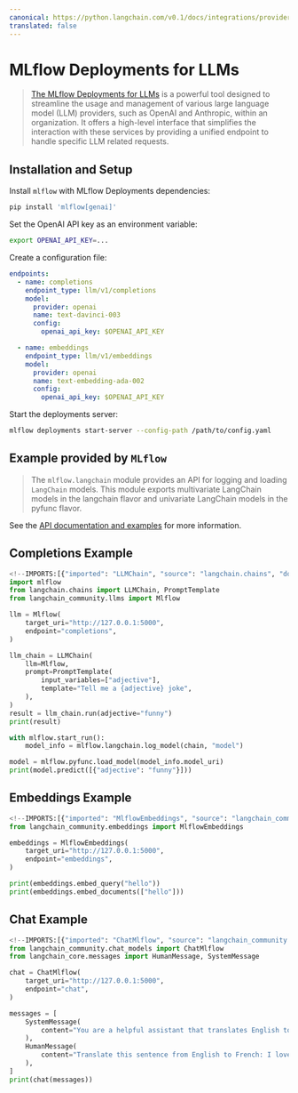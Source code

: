 ```yaml
---
canonical: https://python.langchain.com/v0.1/docs/integrations/providers/mlflow
translated: false
---
```


# MLflow Deployments for LLMs

>[The MLflow Deployments for LLMs](https://www.mlflow.org/docs/latest/llms/deployments/index.html) is a powerful tool designed to streamline the usage and management of various large
> language model (LLM) providers, such as OpenAI and Anthropic, within an organization. It offers a high-level interface
> that simplifies the interaction with these services by providing a unified endpoint to handle specific LLM related requests.

## Installation and Setup

Install `mlflow` with MLflow Deployments dependencies:

```sh
pip install 'mlflow[genai]'
```

Set the OpenAI API key as an environment variable:

```sh
export OPENAI_API_KEY=...
```

Create a configuration file:

```yaml
endpoints:
  - name: completions
    endpoint_type: llm/v1/completions
    model:
      provider: openai
      name: text-davinci-003
      config:
        openai_api_key: $OPENAI_API_KEY

  - name: embeddings
    endpoint_type: llm/v1/embeddings
    model:
      provider: openai
      name: text-embedding-ada-002
      config:
        openai_api_key: $OPENAI_API_KEY
```

Start the deployments server:

```sh
mlflow deployments start-server --config-path /path/to/config.yaml
```

## Example provided by `MLflow`

>The `mlflow.langchain` module provides an API for logging and loading `LangChain` models.
> This module exports multivariate LangChain models in the langchain flavor and univariate LangChain
> models in the pyfunc flavor.

See the [API documentation and examples](https://www.mlflow.org/docs/latest/llms/langchain/index.html) for more information.

## Completions Example

```python
<!--IMPORTS:[{"imported": "LLMChain", "source": "langchain.chains", "docs": "https://api.python.langchain.com/en/latest/chains/langchain.chains.llm.LLMChain.html", "title": "MLflow Deployments for LLMs"}, {"imported": "Mlflow", "source": "langchain_community.llms", "docs": "https://api.python.langchain.com/en/latest/llms/langchain_community.llms.mlflow.Mlflow.html", "title": "MLflow Deployments for LLMs"}]-->
import mlflow
from langchain.chains import LLMChain, PromptTemplate
from langchain_community.llms import Mlflow

llm = Mlflow(
    target_uri="http://127.0.0.1:5000",
    endpoint="completions",
)

llm_chain = LLMChain(
    llm=Mlflow,
    prompt=PromptTemplate(
        input_variables=["adjective"],
        template="Tell me a {adjective} joke",
    ),
)
result = llm_chain.run(adjective="funny")
print(result)

with mlflow.start_run():
    model_info = mlflow.langchain.log_model(chain, "model")

model = mlflow.pyfunc.load_model(model_info.model_uri)
print(model.predict([{"adjective": "funny"}]))
```

## Embeddings Example

```python
<!--IMPORTS:[{"imported": "MlflowEmbeddings", "source": "langchain_community.embeddings", "docs": "https://api.python.langchain.com/en/latest/embeddings/langchain_community.embeddings.mlflow.MlflowEmbeddings.html", "title": "MLflow Deployments for LLMs"}]-->
from langchain_community.embeddings import MlflowEmbeddings

embeddings = MlflowEmbeddings(
    target_uri="http://127.0.0.1:5000",
    endpoint="embeddings",
)

print(embeddings.embed_query("hello"))
print(embeddings.embed_documents(["hello"]))
```

## Chat Example

```python
<!--IMPORTS:[{"imported": "ChatMlflow", "source": "langchain_community.chat_models", "docs": "https://api.python.langchain.com/en/latest/chat_models/langchain_community.chat_models.mlflow.ChatMlflow.html", "title": "MLflow Deployments for LLMs"}, {"imported": "HumanMessage", "source": "langchain_core.messages", "docs": "https://api.python.langchain.com/en/latest/messages/langchain_core.messages.human.HumanMessage.html", "title": "MLflow Deployments for LLMs"}, {"imported": "SystemMessage", "source": "langchain_core.messages", "docs": "https://api.python.langchain.com/en/latest/messages/langchain_core.messages.system.SystemMessage.html", "title": "MLflow Deployments for LLMs"}]-->
from langchain_community.chat_models import ChatMlflow
from langchain_core.messages import HumanMessage, SystemMessage

chat = ChatMlflow(
    target_uri="http://127.0.0.1:5000",
    endpoint="chat",
)

messages = [
    SystemMessage(
        content="You are a helpful assistant that translates English to French."
    ),
    HumanMessage(
        content="Translate this sentence from English to French: I love programming."
    ),
]
print(chat(messages))
```